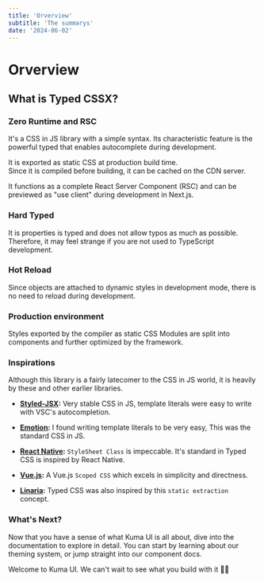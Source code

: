 ```yaml
---
title: 'Orverview'
subtitle: 'The summarys'
date: '2024-06-02'
---
```


# Orverview

## What is Typed CSSX?

### Zero Runtime and RSC

It's a CSS in JS library with a simple syntax. Its characteristic feature is the powerful typed that enables autocomplete during development.

It is exported as static CSS at production build time.  
Since it is compiled before building, it can be cached on the CDN server.

It functions as a complete React Server Component (RSC) and can be previewed as "use client" during development in Next.js.

### Hard Typed

It is properties is typed and does not allow typos as much as possible.  
Therefore, it may feel strange if you are not used to TypeScript development.

### Hot Reload

Since objects are attached to dynamic styles in development mode, there is no need to reload during development.

### Production environment

Styles exported by the compiler as static CSS Modules are split into components and further optimized by the framework.

### Inspirations

Although this library is a fairly latecomer to the CSS in JS world, it is heavily by these and other earlier libraries.

- **[Styled-JSX](https://styled-system.com/):** Very stable CSS in JS, template literals were easy to write with VSC's autocompletion.

- **[Emotion](https://emotion.sh/docs/introduction/):** I found writing template literals to be very easy, This was the standard CSS in JS.

- **[React Native](https://reactnative.dev/):** `StyleSheet Class` is impeccable. It's standard in Typed CSS is inspired by React Native.

- **[Vue.js](https://vuejs.org/):** A Vue.js `Scoped CSS` which excels in simplicity and directness.

- **[Linaria](https://github.com/callstack/linaria):** Typed CSS was also inspired by this `static extraction` concept.

### What's Next?

Now that you have a sense of what Kuma UI is all about, dive into the documentation to explore in detail. You can start by learning about our theming system, or jump straight into our component docs.

Welcome to Kuma UI. We can't wait to see what you build with it 🐻‍❄️
